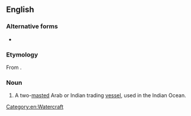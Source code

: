 ==English==

===Alternative forms===
* {{l|en|baglo}}

===Etymology===
From {{bor|en|ar|بَغَلَة|t=she-[[mule]]}}.

===Noun===
{{en-noun}}

# A two-[[mast]]ed Arab or Indian trading [[vessel]], used in the Indian Ocean.

[[Category:en:Watercraft]]